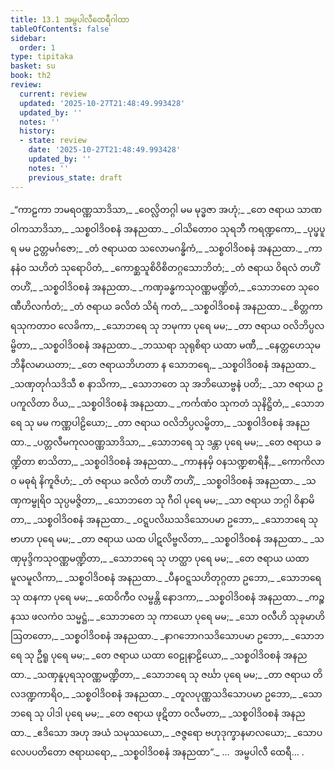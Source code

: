 ```yaml
---
title: 13.1 အမ္ဗပါလီထေရီဂါထာ
tableOfContents: false
sidebar:
  order: 1
type: tipitaka
basket: su
book: th2
review:
  current: review
  updated: '2025-10-27T21:48:49.993428'
  updated_by: ''
  notes: ''
  history:
  - state: review
    date: '2025-10-27T21:48:49.993428'
    updated_by: ''
    notes: ''
    previous_state: draft
---
```



<ReviewStatus review={frontmatter.review} showDetails={true} />

<HypothesisAnnotation frontmatter={frontmatter} />

<DynamicBreadcrumb />

<Division number="252" book="th2" e="ch" v="19" p="408">

<Paragraph number="330" type="verses" book="th2">
_“ကာဠကာ ဘမရဝဏ္ဏသာဒိသာ,_  
_ဝေလ္လိတဂ္ဂါ မမ မုဒ္ဓဇာ အဟုံ;_  
_တေ ဇရာယ သာဏဝါကသာဒိသာ,_  
_သစ္စဝါဒိဝစနံ အနညထာ._  

</Paragraph>

</Division>
<Division number="253" book="th2" e="ch" v="19" p="408">

<Paragraph number="331" type="verses" book="th2">
_ဝါသိတောဝ သုရဘီ ကရဏ္ဍကော,_  
_ပုပ္ဖပူရ မမ ဥတ္တမင်္ဂဇော;_  
_တံ ဇရာယထ သလောမဂန္ဓိကံ,_  
_သစ္စဝါဒိဝစနံ အနညထာ._  

</Paragraph>

</Division>
<Division number="254" book="th2" e="ch" v="19" p="408">

<Paragraph number="332" type="verses" book="th2">
_ကာနနံဝ သဟိတံ သုရောပိတံ,_  
_ကောစ္ဆသူစိဝိစိတဂ္ဂသောဘိတံ;_  
_တံ ဇရာယ ဝိရလံ တဟိံ တဟိံ,_  
_သစ္စဝါဒိဝစနံ အနညထာ._  

</Paragraph>

</Division>
<Division number="255" book="th2" e="ch" v="19" p="408">

<Paragraph number="333" type="verses" book="th2">
_ကဏှခန္ဓကသုဝဏ္ဏမဏ္ဍိတံ,_  
_သောဘတေ သုဝေဏီဟိလင်္ကတံ;_  
_တံ ဇရာယ ခလိတံ သိရံ ကတံ,_  
_သစ္စဝါဒိဝစနံ အနညထာ._  

</Paragraph>

</Division>
<Division number="256" book="th2" e="ch" v="19" p="408">

<Paragraph number="334" type="verses" book="th2">
_စိတ္တကာရသုကတာဝ လေခိကာ,_  
_သောဘရေ သု ဘမုကာ ပုရေ မမ;_  
_တာ ဇရာယ ဝလိဘိပ္ပလမ္ဗိတာ,_  
_သစ္စဝါဒိဝစနံ အနညထာ._  

</Paragraph>

</Division>
<Division number="257" book="th2" e="ch" v="19" p="408">

<Paragraph number="335" type="verses" book="th2">
_ဘဿရာ သုရုစိရာ ယထာ မဏီ,_  
_နေတ္တဟေသုမဘိနီလမာယတာ;_  
_တေ ဇရာယဘိဟတာ န သောဘရေ,_  
_သစ္စဝါဒိဝစနံ အနညထာ._  

</Paragraph>

</Division>
<Division number="258" book="th2" e="ch" v="19" p="409">

<Paragraph number="336" type="verses" book="th2">
_သဏှတုင်္ဂသဒိသီ စ နာသိကာ,_  
_သောဘတေ သု အဘိယောဗ္ဗနံ ပတိ;_  
_သာ ဇရာယ ဥပကူလိတာ ဝိယ,_  
_သစ္စဝါဒိဝစနံ အနညထာ._  

</Paragraph>

</Division>
<Division number="259" book="th2" e="ch" v="19" p="409">

<Paragraph number="337" type="verses" book="th2">
_ကင်္ကဏံဝ သုကတံ သုနိဋ္ဌိတံ,_  
_သောဘရေ သု မမ ကဏ္ဏပါဠိယော;_  
_တာ ဇရာယ ဝလိဘိပ္ပလမ္ဗိတာ,_  
_သစ္စဝါဒိဝစနံ အနညထာ._  

</Paragraph>

</Division>
<Division number="260" book="th2" e="ch" v="19" p="409">

<Paragraph number="338" type="verses" book="th2">
_ပတ္တလီမကုလဝဏ္ဏသာဒိသာ,_  
_သောဘရေ သု ဒန္တာ ပုရေ မမ;_  
_တေ ဇရာယ ခဏ္ဍိတာ စာသိတာ,_  
_သစ္စဝါဒိဝစနံ အနညထာ._  

</Paragraph>

</Division>
<Division number="261" book="th2" e="ch" v="19" p="409">

<Paragraph number="339" type="verses" book="th2">
_ကာနနမှိ ဝနသဏ္ဍစာရိနီ,_  
_ကောကိလာဝ မဓုရံ နိကူဇိဟံ;_  
_တံ ဇရာယ ခလိတံ တဟိံ တဟိံ,_  
_သစ္စဝါဒိဝစနံ အနညထာ._  

</Paragraph>

</Division>
<Division number="262" book="th2" e="ch" v="19" p="409">

<Paragraph number="340" type="verses" book="th2">
_သဏှကမ္ဗုရိဝ သုပ္ပမဇ္ဇိတာ,_  
_သောဘတေ သု ဂီဝါ ပုရေ မမ;_  
_သာ ဇရာယ ဘဂ္ဂါ ဝိနာမိတာ,_  
_သစ္စဝါဒိဝစနံ အနညထာ._  

</Paragraph>

</Division>
<Division number="263" book="th2" e="ch" v="19" p="409">

<Paragraph number="341" type="verses" book="th2">
_ဝဋ္ဋပလိဃသဒိသောပမာ ဥဘော,_  
_သောဘရေ သု ဗာဟာ ပုရေ မမ;_  
_တာ ဇရာယ ယထ ပါဋလိဗ္ဗလိတာ,_  
_သစ္စဝါဒိဝစနံ အနညထာ._  

</Paragraph>

</Division>
<Division number="264" book="th2" e="ch" v="19" p="409">

<Paragraph number="342" type="verses" book="th2">
_သဏှမုဒ္ဒိကသုဝဏ္ဏမဏ္ဍိတာ,_  
_သောဘရေ သု ဟတ္ထာ ပုရေ မမ;_  
_တေ ဇရာယ ယထာ မူလမူလိကာ,_  
_သစ္စဝါဒိဝစနံ အနညထာ._  

</Paragraph>

</Division>
<Division number="265" book="th2" e="ch" v="19" p="410">

<Paragraph number="343" type="verses" book="th2">
_ပီနဝဋ္ဋသဟိတုဂ္ဂတာ ဥဘော,_  
_သောဘရေ သု ထနကာ ပုရေ မမ;_  
_ထေဝိကီဝ လမ္ဗန္တိ နောဒကာ,_  
_သစ္စဝါဒိဝစနံ အနညထာ._  

</Paragraph>

</Division>
<Division number="266" book="th2" e="ch" v="19" p="410">

<Paragraph number="344" type="verses" book="th2">
_ကဉ္စနဿ ဖလကံဝ သမ္မဋ္ဌံ,_  
_သောဘတေ သု ကာယော ပုရေ မမ;_  
_သော ဝလီဟိ သုခုမာဟိ ဩတတော,_  
_သစ္စဝါဒိဝစနံ အနညထာ._  

</Paragraph>

</Division>
<Division number="267" book="th2" e="ch" v="19" p="410">

<Paragraph number="345" type="verses" book="th2">
_နာဂဘောဂသဒိသောပမာ ဥဘော,_  
_သောဘရေ သု ဦရူ ပုရေ မမ;_  
_တေ ဇရာယ ယထာ ဝေဠုနာဠိယော,_  
_သစ္စဝါဒိဝစနံ အနညထာ._  

</Paragraph>

</Division>
<Division number="268" book="th2" e="ch" v="19" p="410">

<Paragraph number="346" type="verses" book="th2">
_သဏှနူပုရသုဝဏ္ဏမဏ္ဍိတာ,_  
_သောဘရေ သု ဇင်္ဃာ ပုရေ မမ;_  
_တာ ဇရာယ တိလဒဏ္ဍကာရိဝ,_  
_သစ္စဝါဒိဝစနံ အနညထာ._  

</Paragraph>

</Division>
<Division number="269" book="th2" e="ch" v="19" p="410">

<Paragraph number="347" type="verses" book="th2">
_တူလပုဏ္ဏသဒိသောပမာ ဥဘော,_  
_သောဘရေ သု ပါဒါ ပုရေ မမ;_  
_တေ ဇရာယ ဖုဋိတာ ဝလီမတာ,_  
_သစ္စဝါဒိဝစနံ အနညထာ._  

</Paragraph>

</Division>
<Division number="270" book="th2" e="ch" v="19" p="410">

<Paragraph number="348" type="verses" book="th2">
_ဧဒိသော အဟု အယံ သမုဿယော,_  
_ဇဇ္ဇရော ဗဟုဒုက္ခာနမာလယော;_  
_သောပလေပပတိတော ဇရာဃရော,_  
_သစ္စဝါဒိဝစနံ အနညထာ”._  


</Paragraph>
</Division>

<Paragraph number="349" type="center" book="th2">
…  အမ္ဗပါလီ ထေရီ… .
</Paragraph>